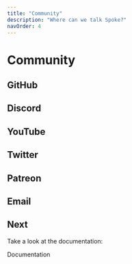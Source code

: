 ```yaml
---
title: "Community"
description: "Where can we talk Spoke?"
navOrder: 4
---
```


# Community

## GitHub

## Discord

## YouTube

## Twitter

## Patreon

## Email

## Next

Take a look at the documentation:

<Flex wrap="wrap" gap="2" mt="2" pl="5">
  <LinkButton href="/documentation" size="2">Documentation</LinkButton>
</Flex>


